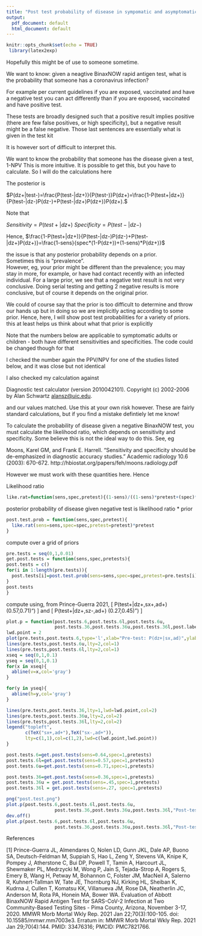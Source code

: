 ```yaml
---
title: "Post test probability of disease in sympomatic and asymptomatic adult after negative BinaxNOW rapid antigen coronavirus test under varying pre-test probabilities "
output:
  pdf_document: default
  html_document: default
---
```


```r
knitr::opts_chunk$set(echo = TRUE)
 library(latex2exp)
```

Hopefully this might be of use to someone sometime.

We want to know: given
a neagtive BinaxNOW rapid antigen test,
what is the probability that someone has a coronavirus infection?

For example per current guidelines if you are exposed, vaccinated and have a negative test
you can act differently than if you are exposed, vaccinated and have positive test.

These tests are broadly designed such that a positive result implies positive
(there are few false positives, or high specificity),
but a negative result might be a false negative.
Those last sentences are essentially what is given in the test kit

It is however sort of difficult to interpret this.

We want to know the probability that someone has the disease given a test, 1-NPV
This is more intuitive.  It is possible to get this, but you have to calculate.
So I will do the calculations here

The posterior is

$P(dz+|test-)=\frac{P(test-|dz+)}{P(test-)}P(dz+)=\frac{1-P(test+|dz+)}{P(test-|dz-)P(dz-)+P(test-|dz+)P(dz+)}P(dz+).$

Note that

$Sensitivity = P(test+|dz+)$
$Specificity = P(test-|dz-)$

Hence,
$\frac{1-P(test+|dz+)}{P(test-|dz-)P(dz-)+P(test-|dz+)P(dz+)}=\frac{1-sens}{spec*(1-P(dz+))+(1-sens)*P(dz+)}$

the issue is that any posterior probability depends on a prior.  
Sometimes this is "prevalence".  
However, eg,  your prior might be different than the prevalence;
you may stay in more, for example, or have had contact recently with an 
infected individual.
For a large prior, we see that a negative test 
result is not very conclusive.  Doing serial testing and getting 2 negative results
is more conclusive, but of course it depends on the original prior.

We could of course say that the prior is too difficult to determine and throw our hands up
but in doing so we are implicitly acting according to some prior.
Hence, here, I will show post test probabilities for a variety of priors.
this at least helps us think about what that prior is explicitly

Note that the numbers below are applicable to symptomatic adults or children - both have
different sensitivities and specificities. The code could be changed though for that

I checked the number again the PPV/NPV for one of the studies listed below, and it was close
but not identical

I also checked my calculation against

Diagnostic test calculator (version 2010042101). Copyright (c) 2002-2006 by Alan Schwartz <alansz@uic.edu>. 

and our values matched. Use this at your own risk however. These are fairly standard calculations, but if you find
a mistake defintiely let me know!

To calculate the probability of disease given a negative BinaxNOW test, you 
must calculate the likelihood ratio, which depends on sensitivity and specificity.
Some believe this is not the ideal way to do this. See, eg

Moons, Karel GM, and Frank E. Harrell. "Sensitivity and specificity should be de-emphasized in diagnostic accuracy studies." Academic radiology 10.6 (2003): 670-672. http://hbiostat.org/papers/feh/moons.radiology.pdf

However we must work with these quantities here. Hence

Likelihood ratio
```r
like.rat=function(sens,spec,pretest){(1-sens)/((1-sens)*pretest+(spec)*(1-pretest))}
```

posterior probability of disease given negative test is likelihood ratio * prior


```r
post.test.prob = function(sens,spec,pretest){
  like.rat(sens=sens,spec=spec,pretest=pretest)*pretest
}
```

compute over a grid of priors

```r
pre.tests = seq(0,1,0.01)
get.post.tests = function(sens,spec,pretests){
post.tests = c()
for(i in 1:length(pre.tests)){
  post.tests[i]=post.test.prob(sens=sens,spec=spec,pretest=pre.tests[i])
}
post.tests
}
```

compute using, from Prince-Guerra 2021, 
\[
 P(test+|dz+,sx+,ad+)\approx 0.64 (0.57,0.71)")
 \]
 and 
 \[
P(test+|dz+,sz-,ad+) \approx 0.36 (0.27,0.45)")
\]
```r

plot.p = function(post.tests.6,post.tests.6l,post.tests.6u,
                  post.tests.36,post.tests.36u,post.tests.36l,post.label){
lwd.point = 2
plot(pre.tests,post.tests.6,type='l',xlab="Pre-test: P(dz+|sx,ad)",ylab=post.label,lty=1,lwd=lwd.point,main='Post-test prob given negative BinaxNOW test\n (sx=symptoms, ad=adult)')
lines(pre.tests,post.tests.6u,lty=2,col=1)
lines(pre.tests,post.tests.6l,lty=2,col=1)
xseq = seq(0,1,0.1)
yseq = seq(0,1,0.1)
for(x in xseq){
  abline(v=x,col='gray')
}

for(y in yseq){
  abline(h=y,col='gray')
}

lines(pre.tests,post.tests.36,lty=1,lwd=lwd.point,col=2)
lines(pre.tests,post.tests.36u,lty=2,col=2)
lines(pre.tests,post.tests.36l,lty=2,col=2)
legend("topleft",
       c(TeX("sx+,ad+"),TeX("sx-,ad+")),
       lty=c(1,1),col=c(1,2),lwd=c(lwd.point,lwd.point))
}
```

```r
post.tests.6=get.post.tests(sens=0.64,spec=1,pretests)
post.tests.6l=get.post.tests(sens=0.57,spec=1,pretests)
post.tests.6u=get.post.tests(sens=0.71,spec=1,pretests)

post.tests.36=get.post.tests(sens=0.36,spec=1,pretests)
post.tests.36u = get.post.tests(sens=.45,spec=1,pretests)
post.tests.36l = get.post.tests(sens=.27, spec=1,pretests)

png("post.test.png")
plot.p(post.tests.6,post.tests.6l,post.tests.6u,
                  post.tests.36,post.tests.36u,post.tests.36l,"Post-test: P(dz+|test-,sx,ad)")
dev.off()
plot.p(post.tests.6,post.tests.6l,post.tests.6u,
                  post.tests.36,post.tests.36u,post.tests.36l,"Post-test: P(dz+|test-,sx,ad)")
```



References

[1] Prince-Guerra JL, Almendares O, Nolen LD, Gunn JKL, Dale AP, Buono SA, Deutsch-Feldman M, Suppiah S, Hao L, Zeng Y, Stevens VA, Knipe K, Pompey J, Atherstone C, Bui DP, Powell T, Tamin A, Harcourt JL, Shewmaker PL, Medrzycki M, Wong P, Jain S, Tejada-Strop A, Rogers S, Emery B, Wang H, Petway M, Bohannon C, Folster JM, MacNeil A, Salerno R, Kuhnert-Tallman W, Tate JE, Thornburg NJ, Kirking HL, Sheiban K, Kudrna J, Cullen T, Komatsu KK, Villanueva JM, Rose DA, Neatherlin JC, Anderson M, Rota PA, Honein MA, Bower WA. Evaluation of Abbott BinaxNOW Rapid Antigen Test for SARS-CoV-2 Infection at Two Community-Based Testing Sites - Pima County, Arizona, November 3-17, 2020. MMWR Morb Mortal Wkly Rep. 2021 Jan 22;70(3):100-105. doi: 10.15585/mmwr.mm7003e3. Erratum in: MMWR Morb Mortal Wkly Rep. 2021 Jan 29;70(4):144. PMID: 33476316; PMCID: PMC7821766.

<!--
[2] Pollock NR, Jacobs JR, Tran K, Cranston AE, Smith S, O'Kane CY, Roady TJ, Moran A, Scarry A, Carroll M, Volinsky L, Perez G, Patel P, Gabriel S, Lennon NJ, Madoff LC, Brown C, Smole SC. Performance and Implementation Evaluation of the Abbott BinaxNOW Rapid Antigen Test in a High-Throughput Drive-Through Community Testing Site in Massachusetts. J Clin Microbiol. 2021 Apr 20;59(5):e00083-21. doi: 10.1128/JCM.00083-21. PMID: 33622768; PMCID: PMC8091851.
-->

